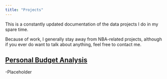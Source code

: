 ```yaml
---
title: "Projects"
---
```


This is a constantly updated documentation of the data projects I do in my spare time.

Because of work, I generally stay away from NBA-related projects, although if you ever do want to talk about anything, feel free to contact me.

## [Personal Budget Analysis](www.google.com)

-Placeholder


